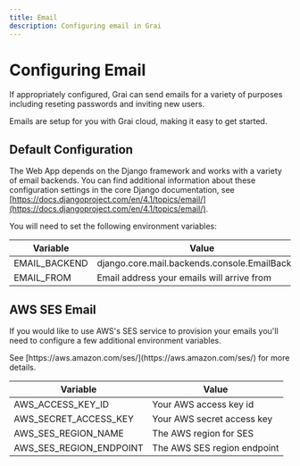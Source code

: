 ```yaml
---
title: Email
description: Configuring email in Grai
---
```



# Configuring Email

If appropriately configured, Grai can send emails for a variety of purposes including reseting passwords and inviting new users.

<Callout type="info" emoji="ℹ️">
  Emails are setup for you with Grai cloud, making it easy to get started.
</Callout>


## Default Configuration

The Web App depends on the Django framework and works with a variety of email backends.
You can find additional information about these configuration settings in the core Django documentation, see [https://docs.djangoproject.com/en/4.1/topics/email/](https://docs.djangoproject.com/en/4.1/topics/email/).

You will need to set the following environment variables:

| Variable      | Value                                          |
| ------------- | ---------------------------------------------- |
| EMAIL_BACKEND | django.core.mail.backends.console.EmailBackend |
| EMAIL_FROM    | Email address your emails will arrive from     |

## AWS SES Email

If you would like to use AWS's SES service to provision your emails you'll need to configure a few
additional environment variables.

<Callout type="info" emoji="ℹ️">
  See [https://aws.amazon.com/ses/](https://aws.amazon.com/ses/) for more details.
</Callout>


| Variable                | Value                                          |
| ----------------------- | ---------------------------------------------- |
| AWS_ACCESS_KEY_ID       | Your AWS access key id                         |
| AWS_SECRET_ACCESS_KEY   | Your AWS secret access key                     |
| AWS_SES_REGION_NAME     | The AWS region for SES                         |
| AWS_SES_REGION_ENDPOINT | The AWS SES region endpoint                    |

